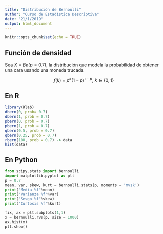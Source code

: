 ```yaml
---
title: "Distribución de Bernoulli"
author: "Curso de Estadística Descriptiva"
date: "21/1/2019"
output: html_document
---
```


```r
knitr::opts_chunk$set(echo = TRUE)
```

## Función de densidad
Sea $X = Be(p=0.7)$, la distribución que modela la probabilidad de obtener una cara usando una moneda trucada. 

$$f(k) = p^k(1-p)^{1-p},\ k\in \{0,1\}$$

## En R


```r
library(Rlab)
dbern(0, prob= 0.7)
dbern(1, prob = 0.7)
pbern(0, prob = 0.7)
pbern(1, prob = 0.7)
qbern(0.5, prob = 0.7)
qbern(0.25, prob = 0.7)
rbern(100, prob = 0.7) -> data
hist(data)
```

## En Python

```python
from scipy.stats import bernoulli
import matplotlib.pyplot as plt
p = 0.7
mean, var, skew, kurt = bernoulli.stats(p, moments = 'mvsk')
print("Media %f"%mean)
print("Varianza %f"%var)
print("Sesgo %f"%skew)
print("Curtosis %f"%kurt)

fix, ax = plt.subplots(1,1)
x = bernoulli.rvs(p, size = 1000)
ax.hist(x)
plt.show()
```

